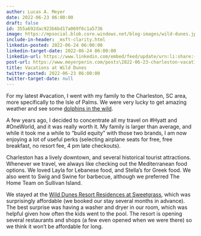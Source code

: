 ```yaml
---
author: Lucas A. Meyer
date: 2022-06-23 06:00:00
draft: false
id: 355a692dac923b6bd17a069f6c1a5736
image: https://mpsocial.blob.core.windows.net/blog-images/wild-dunes.jpg
include-in-header: _msft-clarity.html
linkedin-posted: 2022-06-24 06:00:00
linkedin-target-date: 2022-06-24 06:00:00
linkedin-url: https://www.linkedin.com/embed/feed/update/urn:li:share:{response.get('id')}
post-url: https://www.meyerperin.com/posts\2022-06-23-charleston-vacations.html
title: Vacations at Wild Dunes
twitter-posted: 2022-06-23 06:00:00
twitter-target-date: null
---
```


For my latest #vacation, I went with my family to the Charleston, SC area, more specifically to the Isle of Palms. We were very lucky to get amazing weather and see some [dolphins in the wild](2022-04-04-south-carolina-dolphins.qmd).

A few years ago, I decided to concentrate all my travel on #Hyatt and #OneWorld, and it was really worth it. My family is larger than average, and while it took me a while to "build equity" with those two brands, I am now enjoying a lot of useful perks (selecting airplane seats for free, free breakfast, no resort fee, 4 pm late checkouts). 

Charleston has a lively downtown, and several historical tourist attractions. Whenever we travel, we always like checking out the Mediterranean food options. We loved Layla for Lebanese food, and Stella's for Greek food. We also went to Swig and Swine for barbecue, although we preferred The Home Team on Sullivan Island.

We stayed at the [Wild Dunes Resort Residences at Sweetgrass](https://www.destinationhotels.com/wild-dunes), which was surprisingly affordable (we booked our stay several months in advance). The best surprise was having a washer and dryer in our room, which was helpful given how often the kids went to the pool. The resort is opening several restaurants and shops (a few even opened when we were there) so we think it won't be affordable for long.
